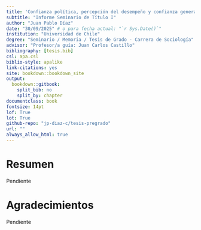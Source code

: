 ---
title: 'Confianza política, percepción del desempeño y confianza generalizada: un estudio empírico para el caso chileno'
subtitle: "Informe Seminario de Título I"
author: "Juan Pablo Díaz"
date: "30/09/2025" # o para fecha actual: "`r Sys.Date()`"
institution: "Universidad de Chile"
degree: "Seminario / Memoria / Tesis de Grado - Carrera de Sociología"
advisor: "Profesor/a guía: Juan Carlos Castillo"
bibliography: [tesis.bib]
csl: apa.csl
biblio-style: apalike
link-citations: yes
site: bookdown::bookdown_site
output: 
  bookdown::gitbook:
    split_bib: no
    split_by: chapter
documentclass: book
fontsize: 14pt
lof: True
lot: True
github-repo: "jp-diaz-c/tesis-pregrado"
url: ""
always_allow_html: true
---


# Resumen {-}

Pendiente


# Agradecimientos {-}

Pendiente
